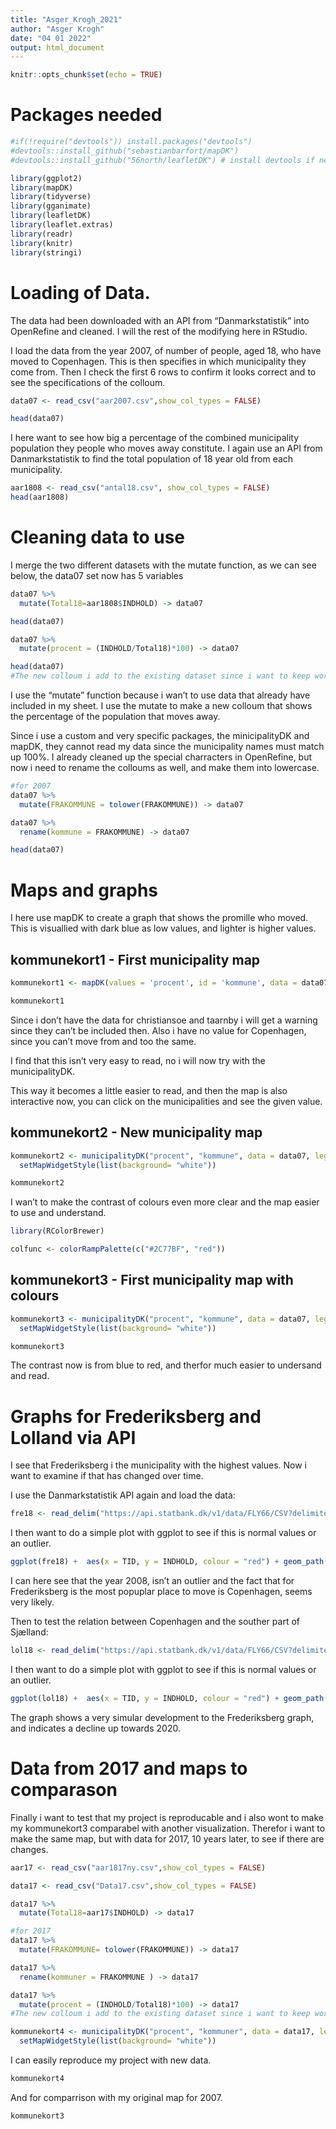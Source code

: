 ```yaml
---
title: "Asger_Krogh_2021"
author: "Asger Krogh"
date: "04 01 2022"
output: html_document
---
```


```r
knitr::opts_chunk$set(echo = TRUE)
```

# Packages needed

```r
#if(!require("devtools")) install.packages("devtools")
#devtools::install_github("sebastianbarfort/mapDK")
#devtools::install_github("56north/leafletDK") # install devtools if needed
```

```r
library(ggplot2)
library(mapDK)
library(tidyverse)
library(gganimate)
library(leafletDK)
library(leaflet.extras)
library(readr)
library(knitr)
library(stringi)
```


# Loading of Data.
The data had been downloaded with an API from "Danmarkstatistik" into OpenRefine and cleaned. 
I will the rest of the modifying here in RStudio.

I load the data from the year 2007, of number of people, aged 18, who have moved to Copenhagen. This is then specifies in which municipality they come from.
Then I check the first 6 rows to confirm it looks correct and to see the specifications of the colloum.

```r
data07 <- read_csv("aar2007.csv",show_col_types = FALSE)

head(data07)
```

I here want to see how big a percentage of the combined municipality population they people who moves away constitute.
I again use an API from Danmarkstatistik to find the total population of 18 year old from each municipality.

```r
aar1808 <- read_csv("antal18.csv", show_col_types = FALSE)
head(aar1808)
```

# Cleaning data to use

I merge the two different datasets with the mutate function, as we can see below, the data07 set now has 5 variables
```r
data07 %>% 
  mutate(Total18=aar1808$INDHOLD) -> data07

head(data07)
```


```r
data07 %>% 
  mutate(procent = (INDHOLD/Total18)*100) -> data07

head(data07)
#The new colloum i add to the existing dataset since i want to keep working with it.
```
I use the "mutate" function because i wan't to use data that already have included in my sheet. I use
the mutate to make a new colloum that shows the percentage of the population that moves away. 

Since i use a custom and very specific packages, the minicipalityDK and mapDK, they cannot read my data since the municipality names must match up 100%. I already cleaned up the special charracters in OpenRefine, but now i need to rename the colloums as well, and make them into lowercase.
```r
#for 2007
data07 %>% 
  mutate(FRAKOMMUNE = tolower(FRAKOMMUNE)) -> data07

data07 %>% 
  rename(kommune = FRAKOMMUNE) -> data07

head(data07)
```

# Maps and graphs

I here use mapDK to create a graph that shows the promille who moved. This is visuallied with dark blue as low values, and lighter is higher values. 

## kommunekort1 - First municipality map 
```r
kommunekort1 <- mapDK(values = 'procent', id = 'kommune', data = data07)

kommunekort1
```

Since i don't have the data for christiansoe and taarnby i will get a warning since they can't be included then. Also i have no value for Copenhagen, since you can't move from and too the same. 

I find that this isn't very easy to read, no i will now try with the municipalityDK. 

This way it becomes a little easier to read, and then the map is also interactive now, you can click on the municipalities and see the given value.

## kommunekort2 - New municipality map 
```r
kommunekort2 <- municipalityDK("procent", "kommune", data = data07, legend=T,pal = "GnBu") %>%
  setMapWidgetStyle(list(background= "white"))

kommunekort2
```


I wan't to make the contrast of colours even more clear and the map easier to use and understand. 
```r
library(RColorBrewer)

colfunc <- colorRampPalette(c("#2C77BF", "red"))
```


## kommunekort3 - First municipality map with colours
```r
kommunekort3 <- municipalityDK("procent", "kommune", data = data07, legend=T,pal = colfunc(10)) %>%
  setMapWidgetStyle(list(background= "white"))

kommunekort3
```

The contrast now is from blue to red, and therfor much easier to undersand and read. 


# Graphs for Frederiksberg and Lolland via API
I see that Frederiksberg i the municipality with the highest values. 
Now i want to examine if that has changed over time.


I use the Danmarkstatistik API again and load the data:

```r
fre18 <- read_delim("https://api.statbank.dk/v1/data/FLY66/CSV?delimiter=Semicolon&TILKOMMUNE=101&FRAKOMMUNE=147&ALDER=18&Tid=*",show_col_types = FALSE)
```

I then want to do a simple plot with ggplot to see if this is normal values or an outlier.
```r
ggplot(fre18) +  aes(x = TID, y = INDHOLD, colour = "red") + geom_path()
```

I can here see that the year 2008, isn't an outlier and the fact that for Frederiksberg is the most popuplar place to move is Copenhagen, seems very likely. 


Then to test the relation between Copenhagen and the souther part of Sjælland:
```r
lol18 <- read_delim("https://api.statbank.dk/v1/data/FLY66/CSV?delimiter=Semicolon&TILKOMMUNE=101&FRAKOMMUNE=360&ALDER=18&Tid=*",show_col_types = FALSE)
```

I then want to do a simple plot with ggplot to see if this is normal values or an outlier.
```r
ggplot(lol18) +  aes(x = TID, y = INDHOLD, colour = "red") + geom_path()
```

The graph shows a very simular development to the Frederiksberg graph, and indicates a decline up towards 2020. 


# Data from 2017 and maps to comparason
Finally i want to test that my project is reproducable and i also wont to make my kommunekort3 comparabel with another visualization. 
Therefor i want to make the same map, but with data for 2017, 10 years later, to see if there are changes. 


```r
aar17 <- read_csv("aar1817ny.csv",show_col_types = FALSE)
```

```r
data17 <- read_csv("Data17.csv",show_col_types = FALSE)
```


```r
data17 %>% 
  mutate(Total18=aar17$INDHOLD) -> data17
```

```r
#for 2017
data17 %>% 
  mutate(FRAKOMMUNE= tolower(FRAKOMMUNE)) -> data17

data17 %>% 
  rename(kommuner = FRAKOMMUNE ) -> data17
```


```r
data17 %>% 
  mutate(procent = (INDHOLD/Total18)*100) -> data17
#The new colloum i add to the existing dataset since i want to keep working with it.
```

```r
kommunekort4 <- municipalityDK("procent", "kommuner", data = data17, legend=T,pal = colfunc(10)) %>%
  setMapWidgetStyle(list(background= "white"))
```

I can easily reproduce my project with new data.

```r
kommunekort4
```
And for comparrison with my original map for 2007.

```r
kommunekort3
```